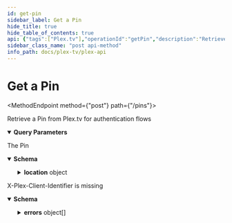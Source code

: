```yaml
---
id: get-pin
sidebar_label: Get a Pin
hide_title: true
hide_table_of_contents: true
api: {"tags":["Plex.tv"],"operationId":"getPin","description":"Retrieve a Pin from Plex.tv for authentication flows","security":[{"ClientIdentifier":[]}],"parameters":[{"name":"strong","description":"Determines the kind of code returned by the API call\nStrong codes are used for Pin authentication flows\nNon-Strong codes are used for `Plex.tv/link`\n","in":"query","schema":{"type":"boolean","default":false},"required":false}],"responses":{"200":{"description":"The Pin","content":{"application/json":{"schema":{"type":"object","properties":{"id":{"description":"PinID for use with authentication","type":"number","example":1272322473},"code":{"type":"string","example":"3patfx1a78ukcbr7x0n9bl26t"},"product":{"type":"string","example":"Plex Web"},"trusted":{"type":"boolean"},"qr":{"description":"a link to a QR code hosted on plex.tv \nThe QR code redirects to the relevant `plex.tv/link` authentication page\nWhich then prompts the user for the 4 Digit Link Pin\n","type":"string","example":"https://plex.tv/api/v2/pins/qr/3patfx1a78ukcbr7x0n9bl26t"},"clientIdentifier":{"type":"string","example":"Postman"},"location":{"type":"object","properties":{"code":{"type":"string","example":"US"},"european_union_member":{"type":"boolean"},"continent_code":{"type":"string","example":"NA"},"country":{"type":"string","example":"United States"},"city":{"type":"string","example":"Austin"},"time_zone":{"type":"string","example":"America/Chicago"},"postal_code":{"type":"string","example":78732},"in_privacy_restricted_country":{"type":"boolean"},"subdivisions":{"type":"string","example":"Texas"},"coordinates":{"type":"string","example":"30.3768 -97.8935"}}},"expiresIn":{"type":"number","example":1800},"createdAt":{"type":"string","format":"date-time","example":"2023-04-12T17:00:03.000Z"},"expiresAt":{"type":"string","format":"date-time","example":"2023-04-12T17:30:03.000Z"},"authToken":{"type":"string","format":"nullable"},"newRegistration":{"type":"string","format":"nullable"}}}}}},"400":{"description":"X-Plex-Client-Identifier is missing","content":{"application/json":{"schema":{"type":"object","properties":{"errors":{"type":"array","items":{"type":"object","properties":{"code":{"type":"number","example":1000},"message":{"type":"string","example":"X-Plex-Client-Identifier is missing"},"status":{"type":"number","example":400}}}}}}}}}},"method":"post","path":"/pins","servers":[{"url":"https://plex.tv/api/v2"}],"securitySchemes":{"Token":{"description":"Plex Authentication Token","type":"apiKey","in":"header","name":"X-Plex-Token"},"ClientIdentifier":{"description":"Plex Authentication Token","type":"apiKey","in":"header","name":"X-Plex-Client-Identifier"},"DeviceName":{"description":"Primary name for the device eg. `Plex Web (Chrome)`","type":"apiKey","in":"header","name":"X-Plex-Device-Name"},"Device":{"description":"The type of device your application is running on\nDevice name and or model number, eg `iPhone3,2`, `Motorola XOOM™`, `LG5200TV`\n","type":"apiKey","in":"header","name":"X-Plex-Device"},"PlatformVersion":{"description":"Operating system version\neg `4.3.1`, `10.6.7`, `3.2`\n","type":"apiKey","in":"header","name":"X-Plex-Platform-Version"},"Platform":{"description":"Platform name \neg: `Web`, `iOS`, `MacOSX`, `Android`, `LG`\n","type":"apiKey","in":"header","name":"X-Plex-Platform"},"Product":{"description":"Plex application name \neg: `Laika`, `Plex Media Server`, `Media Link`\n","type":"apiKey","in":"header","name":"X-Plex-Product"},"Version":{"description":"Plex application version number","type":"apiKey","in":"header","name":"X-Plex-Version"}},"info":{"title":"Plex-API","summary":"A Plex.TV API Map","description":"An Open API Spec for interacting with Plex.tv","version":"0.0.3","contact":{"name":"Luke Hagar","url":"https://www.LukeHagar.com","email":"Lukeslakemail@gmail.com"},"license":{"name":"MIT","identifier":"MIT","url":"https://opensource.org/licenses/MIT"}},"postman":{"name":"Get a Pin","description":{"content":"Retrieve a Pin from Plex.tv for authentication flows","type":"text/plain"},"url":{"path":["pins"],"host":["{{baseUrl}}"],"query":[{"disabled":false,"description":{"content":"Determines the kind of code returned by the API call\nStrong codes are used for Pin authentication flows\nNon-Strong codes are used for `Plex.tv/link`\n","type":"text/plain"},"key":"strong","value":""}],"variable":[]},"header":[{"key":"Accept","value":"application/json"}],"method":"POST","auth":{"type":"apikey","apikey":[{"type":"any","value":"X-Plex-Client-Identifier","key":"key"},{"type":"any","value":"<API Key>","key":"value"},{"type":"any","value":"header","key":"in"}]}}}
sidebar_class_name: "post api-method"
info_path: docs/plex-tv/plex-api
---
```



<h1 className={"openapi__heading"}>Get a Pin</h1>

<MethodEndpoint method={"post"} path={"/pins"}></MethodEndpoint>



Retrieve a Pin from Plex.tv for authentication flows

<details style={{"marginBottom":"1rem"}} className={"openapi-markdown__details"} data-collapsed={false} open={true}><summary style={{}}><strong>Query Parameters</strong></summary><div><ul><ParamsItem className={"paramsItem"} param={{"name":"strong","description":"Determines the kind of code returned by the API call\nStrong codes are used for Pin authentication flows\nNon-Strong codes are used for `Plex.tv/link`\n","in":"query","schema":{"type":"boolean","default":false},"required":false}}></ParamsItem></ul></div></details><div><div><ApiTabs><TabItem label={"200"} value={"200"}><div>

The Pin

</div><div><MimeTabs className={"openapi-tabs__mime"} schemaType={"response"}><TabItem label={"application/json"} value={"application/json"}><SchemaTabs className={"openapi-tabs__schema"}><TabItem label={"Schema"} value={"Schema"}><details style={{}} className={"openapi-markdown__details"} data-collapsed={false} open={true}><summary style={{"textAlign":"left"}}><strong>Schema</strong></summary><div style={{"textAlign":"left","marginLeft":"1rem"}}></div><ul style={{"marginLeft":"1rem"}}><SchemaItem collapsible={false} name={"id"} required={false} schemaName={"number"} qualifierMessage={undefined} schema={{"description":"PinID for use with authentication","type":"number","example":1272322473}}></SchemaItem><SchemaItem collapsible={false} name={"code"} required={false} schemaName={"string"} qualifierMessage={undefined} schema={{"type":"string","example":"3patfx1a78ukcbr7x0n9bl26t"}}></SchemaItem><SchemaItem collapsible={false} name={"product"} required={false} schemaName={"string"} qualifierMessage={undefined} schema={{"type":"string","example":"Plex Web"}}></SchemaItem><SchemaItem collapsible={false} name={"trusted"} required={false} schemaName={"boolean"} qualifierMessage={undefined} schema={{"type":"boolean"}}></SchemaItem><SchemaItem collapsible={false} name={"qr"} required={false} schemaName={"string"} qualifierMessage={undefined} schema={{"description":"a link to a QR code hosted on plex.tv \nThe QR code redirects to the relevant `plex.tv/link` authentication page\nWhich then prompts the user for the 4 Digit Link Pin\n","type":"string","example":"https://plex.tv/api/v2/pins/qr/3patfx1a78ukcbr7x0n9bl26t"}}></SchemaItem><SchemaItem collapsible={false} name={"clientIdentifier"} required={false} schemaName={"string"} qualifierMessage={undefined} schema={{"type":"string","example":"Postman"}}></SchemaItem><SchemaItem collapsible={true} className={"schemaItem"}><details style={{}} className={"openapi-markdown__details"}><summary style={{}}><strong>location</strong><span style={{"opacity":"0.6"}}> object</span></summary><div style={{"marginLeft":"1rem"}}><SchemaItem collapsible={false} name={"code"} required={false} schemaName={"string"} qualifierMessage={undefined} schema={{"type":"string","example":"US"}}></SchemaItem><SchemaItem collapsible={false} name={"european_union_member"} required={false} schemaName={"boolean"} qualifierMessage={undefined} schema={{"type":"boolean"}}></SchemaItem><SchemaItem collapsible={false} name={"continent_code"} required={false} schemaName={"string"} qualifierMessage={undefined} schema={{"type":"string","example":"NA"}}></SchemaItem><SchemaItem collapsible={false} name={"country"} required={false} schemaName={"string"} qualifierMessage={undefined} schema={{"type":"string","example":"United States"}}></SchemaItem><SchemaItem collapsible={false} name={"city"} required={false} schemaName={"string"} qualifierMessage={undefined} schema={{"type":"string","example":"Austin"}}></SchemaItem><SchemaItem collapsible={false} name={"time_zone"} required={false} schemaName={"string"} qualifierMessage={undefined} schema={{"type":"string","example":"America/Chicago"}}></SchemaItem><SchemaItem collapsible={false} name={"postal_code"} required={false} schemaName={"string"} qualifierMessage={undefined} schema={{"type":"string","example":78732}}></SchemaItem><SchemaItem collapsible={false} name={"in_privacy_restricted_country"} required={false} schemaName={"boolean"} qualifierMessage={undefined} schema={{"type":"boolean"}}></SchemaItem><SchemaItem collapsible={false} name={"subdivisions"} required={false} schemaName={"string"} qualifierMessage={undefined} schema={{"type":"string","example":"Texas"}}></SchemaItem><SchemaItem collapsible={false} name={"coordinates"} required={false} schemaName={"string"} qualifierMessage={undefined} schema={{"type":"string","example":"30.3768 -97.8935"}}></SchemaItem></div></details></SchemaItem><SchemaItem collapsible={false} name={"expiresIn"} required={false} schemaName={"number"} qualifierMessage={undefined} schema={{"type":"number","example":1800}}></SchemaItem><SchemaItem collapsible={false} name={"createdAt"} required={false} schemaName={"date-time"} qualifierMessage={undefined} schema={{"type":"string","format":"date-time","example":"2023-04-12T17:00:03.000Z"}}></SchemaItem><SchemaItem collapsible={false} name={"expiresAt"} required={false} schemaName={"date-time"} qualifierMessage={undefined} schema={{"type":"string","format":"date-time","example":"2023-04-12T17:30:03.000Z"}}></SchemaItem><SchemaItem collapsible={false} name={"authToken"} required={false} schemaName={"nullable"} qualifierMessage={undefined} schema={{"type":"string","format":"nullable"}}></SchemaItem><SchemaItem collapsible={false} name={"newRegistration"} required={false} schemaName={"nullable"} qualifierMessage={undefined} schema={{"type":"string","format":"nullable"}}></SchemaItem></ul></details></TabItem><TabItem label={"Example (from schema)"} value={"Example (from schema)"}><ResponseSamples responseExample={"{\n  \"id\": 1272322473,\n  \"code\": \"3patfx1a78ukcbr7x0n9bl26t\",\n  \"product\": \"Plex Web\",\n  \"trusted\": true,\n  \"qr\": \"https://plex.tv/api/v2/pins/qr/3patfx1a78ukcbr7x0n9bl26t\",\n  \"clientIdentifier\": \"Postman\",\n  \"location\": {\n    \"code\": \"US\",\n    \"european_union_member\": true,\n    \"continent_code\": \"NA\",\n    \"country\": \"United States\",\n    \"city\": \"Austin\",\n    \"time_zone\": \"America/Chicago\",\n    \"postal_code\": 78732,\n    \"in_privacy_restricted_country\": true,\n    \"subdivisions\": \"Texas\",\n    \"coordinates\": \"30.3768 -97.8935\"\n  },\n  \"expiresIn\": 1800,\n  \"createdAt\": \"2023-04-12T17:00:03.000Z\",\n  \"expiresAt\": \"2023-04-12T17:30:03.000Z\",\n  \"authToken\": \"string\",\n  \"newRegistration\": \"string\"\n}"} language={"json"}></ResponseSamples></TabItem></SchemaTabs></TabItem></MimeTabs></div></TabItem><TabItem label={"400"} value={"400"}><div>

X-Plex-Client-Identifier is missing

</div><div><MimeTabs className={"openapi-tabs__mime"} schemaType={"response"}><TabItem label={"application/json"} value={"application/json"}><SchemaTabs className={"openapi-tabs__schema"}><TabItem label={"Schema"} value={"Schema"}><details style={{}} className={"openapi-markdown__details"} data-collapsed={false} open={true}><summary style={{"textAlign":"left"}}><strong>Schema</strong></summary><div style={{"textAlign":"left","marginLeft":"1rem"}}></div><ul style={{"marginLeft":"1rem"}}><SchemaItem collapsible={true} className={"schemaItem"}><details style={{}} className={"openapi-markdown__details"}><summary style={{}}><strong>errors</strong><span style={{"opacity":"0.6"}}> object[]</span></summary><div style={{"marginLeft":"1rem"}}><li><div style={{"fontSize":"var(--ifm-code-font-size)","opacity":"0.6","marginLeft":"-.5rem","paddingBottom":".5rem"}}>Array [</div></li><SchemaItem collapsible={false} name={"code"} required={false} schemaName={"number"} qualifierMessage={undefined} schema={{"type":"number","example":1000}}></SchemaItem><SchemaItem collapsible={false} name={"message"} required={false} schemaName={"string"} qualifierMessage={undefined} schema={{"type":"string","example":"X-Plex-Client-Identifier is missing"}}></SchemaItem><SchemaItem collapsible={false} name={"status"} required={false} schemaName={"number"} qualifierMessage={undefined} schema={{"type":"number","example":400}}></SchemaItem><li><div style={{"fontSize":"var(--ifm-code-font-size)","opacity":"0.6","marginLeft":"-.5rem"}}>]</div></li></div></details></SchemaItem></ul></details></TabItem><TabItem label={"Example (from schema)"} value={"Example (from schema)"}><ResponseSamples responseExample={"{\n  \"errors\": [\n    {\n      \"code\": 1000,\n      \"message\": \"X-Plex-Client-Identifier is missing\",\n      \"status\": 400\n    }\n  ]\n}"} language={"json"}></ResponseSamples></TabItem></SchemaTabs></TabItem></MimeTabs></div></TabItem></ApiTabs></div></div>